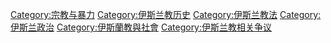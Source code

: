 {{Catmore}}

[[Category:宗教与暴力|Category:宗教与暴力]]
[[Category:伊斯兰教历史|Category:伊斯兰教历史]]
[[Category:伊斯兰教法|Category:伊斯兰教法]]
[[Category:伊斯兰政治|Category:伊斯兰政治]]
[[Category:伊斯蘭教與社會|Category:伊斯蘭教與社會]]
[[Category:伊斯兰教相关争议|Category:伊斯兰教相关争议]]